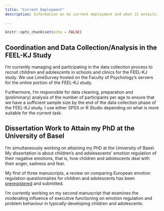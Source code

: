 ```yaml
---
title: "Current Employment"
description: Information on my current employment and what it entails. 
  
---
```


```r
knitr::opts_chunk$set(echo = FALSE)
```

Coordination and Data Collection/Analysis in the FEEL-KJ Study
---

I'm currently managing and participating in the data collection process to recruit children and adolescents in schools and clinics for the FEEL-KJ study. We use LimeSurvey hosted on the Faculty of Psychology's servers for the online portion of the FEEL-KJ study. 

Furthermore, I'm responsible for data cleaning, preparation and (preliminary) analysis of the number of participants per age to ensure that we have a sufficient sample size by the end of the data collection phase of the FEEL-KJ study. I use either SPSS or R Studio depending on what is more suitable for the current task. 


Dissertation Work to Attain my PhD at the University of Basel 
---

I'm simultaneously working on attaining my PhD at the University of Basel. My dissertation is about children's and adolesecents' emotion regulation of their negative emotions, that is, how children and adolescents deal with their anger, sadness and fear. 

My first of three manuscripts, a review on comparing European emotion regulation questionnaires for children and adolescents has been [preregistered](https://www.researchgate.net/publication/368661488_PREREGISTRATION_Comparing_Questionnaires_Assessing_Emotion_Regulation_in_Children_and_Adolescents_Validated_in_European_Countries_A_Narrative_Review) and submitted. 

I'm currently working on my second manuscript that examines the moderating influence of executive functioning on emotion regulation and problem behaviour in typically-developing children and adolescents. 
